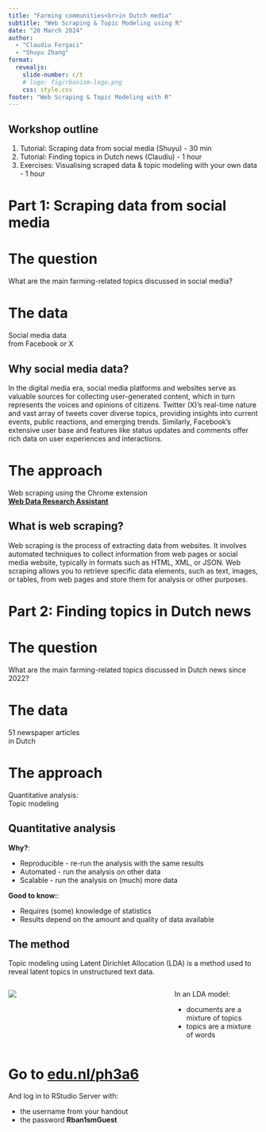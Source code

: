 ```yaml
---
title: "Farming communities<br>in Dutch media"
subtitle: "Web Scraping & Topic Modeling using R"
date: "20 March 2024"
author:
  - "Claudiu Forgaci"
  - "Shuyu Zhang"
format: 
  revealjs:
    slide-number: c/t
    # logo: fig/rbanism-logo.png
    css: style.css
footer: "Web Scraping & Topic Modeling with R"
---
```


## Workshop outline {.smaller}

1. Tutorial: Scraping data from social media (Shuyu) - 30 min
2. Tutorial: Finding topics in Dutch news (Claudiu) - 1 hour
3. Exercises: Visualising scraped data & topic modeling with your own data - 1 hour

# Part 1: Scraping data from social media {.center background-color="#00A6D6"}

# The question {.center background-color="#00A6D6"}

What are the main farming-related topics discussed in social media?

# The data {.center background-image="fig/x.png"}

Social media data<br>from Facebook or X

## Why social media data?

In the digital media era, social media platforms and websites serve as valuable sources for collecting user-generated content, which in turn represents the voices and opinions of citizens. Twitter (X)'s real-time nature and vast array of tweets cover diverse topics, providing insights into current events, public reactions, and emerging trends. Similarly, Facebook's extensive user base and features like status updates and comments offer rich data on user experiences and interactions. 

# The approach {.center background-color="#00A6D6"}

Web scraping using the Chrome extension<br><b>[Web Data Research Assistant](https://southampton.ac.uk/~lac/WebDataResearchAssistant/)</b>

## What is web scraping?

Web scraping is the process of extracting data from websites. It involves automated techniques to collect information from web pages or social media website, typically in formats such as HTML, XML, or JSON. Web scraping allows you to retrieve specific data elements, such as text, images, or tables, from web pages and store them for analysis or other purposes.

# Part 2: Finding topics in Dutch news {.center background-color="#00A6D6"}

# The question {.center background-color="#00A6D6"}

What are the main farming-related topics discussed in Dutch news since 2022?

# The data {.center background-image="fig/news.jpg"}

51 newspaper articles<br>in Dutch

# The approach {.center background-color="#00A6D6"}

Quantitative analysis:<br>Topic modeling

## Quantitative analysis

<b>Why?</b>:

-   Reproducible - re-run the analysis with the same results
-   Automated - run the analysis on other data
-   Scalable - run the analysis on (much) more data

<b>Good to know:</b>:

-   Requires (some) knowledge of statistics
-   Results depend on the amount and quality of data available

## The method

Topic modeling using Latent Dirichlet Allocation (LDA) is a method used to reveal latent topics in unstructured text data. 

::: {.columns}
::: {.column width="65%"}
![](fig/lda.png)
:::
::: {.column width="35%"}
In an LDA model: 

- documents are a mixture of topics
- topics are a mixture of words
:::
:::



# Go to [edu.nl/ph3a6](https://edu.nl/ph3a6) {background-color="#00A6D6"}

And log in to RStudio Server with:

-   the username from your handout
-   the password <b>Rban1smGuest</b>

# 
